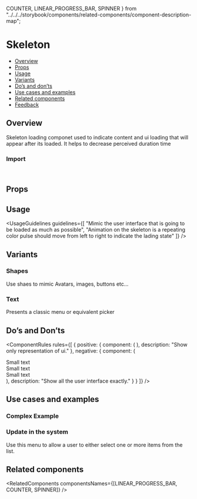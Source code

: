   COUNTER,
  LINEAR_PROGRESS_BAR,
  SPINNER
} from "../../../storybook/components/related-components/component-description-map";

<Meta of={SkeletonStories} />

# Skeleton

- [Overview](#overview)
- [Props](#props)
- [Usage](#usage)
- [Variants](#variants)
- [Do’s and don’ts](#dos-and-donts)
- [Use cases and examples](#use-cases-and-examples)
- [Related components](#related-components)
- [Feedback](#feedback)

## Overview

Skeleton loading componet used to indicate content and ui loading that will appear after its loaded. It helps to decrease perceived duration time

<Canvas of={SkeletonStories.Overview} />

### Import

```js
import { Skeleton } from "@vibe/core";
```

## Props

<PropsTable />

## Usage

<UsageGuidelines
  guidelines={[
    "Mimic the user interface that is going to be loaded as much as possible",
    "Animation on the skeleton is a repeating color pulse should move from left to right to indicate the lading state"
  ]}
/>

<TipLoader />

## Variants

### Shapes

Use shaes to mimic Avatars, images, buttons etc...

<Canvas of={SkeletonStories.Shapes} />

### Text

Presents a classic menu or equivalent picker

<Canvas of={SkeletonStories.TextSkeleton} />

## Do’s and Don’ts

<ComponentRules
  rules={[
    {
      positive: {
        component: (
          <Flex gap="small" direction="column" align="start">
            <Flex gap="small">
              <Skeleton type="circle" />
              <Skeleton type="text" size="small" />
            </Flex>
            <Flex gap="small">
              <Skeleton type="circle" />
              <Skeleton type="text" size="small" />
            </Flex>
            <Flex gap="small">
              <Skeleton type="circle" />
              <Skeleton type="text" size="small" />
            </Flex>
          </Flex>
        ),
        description: "Show only representation of ui."
      },
      negative: {
        component: (
          <Flex gap="small" direction="column" align="start">
            <Flex gap="small">
              <Skeleton type="circle" />
              <div>
                <Skeleton type="text" size="small" />
                Small text
              </div>
            </Flex>
            <Flex gap="small">
              <Skeleton type="circle" />
              <div>
                <Skeleton type="text" size="small" />
                Small text
              </div>
            </Flex>
            <Flex gap="small">
              <Skeleton type="circle" />
              <div>
                <Skeleton type="text" size="small" />
                Small text
              </div>
            </Flex>
          </Flex>
        ),
        description: "Show all the user interface exactly."
      }
    }
  ]}
/>

## Use cases and examples

### Complex Example

<Canvas of={SkeletonStories.ComplexExample} />

### Update in the system

Use this menu to allow a user to either select one or more items from the list.

<Canvas of={SkeletonStories.UpdateInTheSystem} />

## Related components

<RelatedComponents componentsNames={[LINEAR_PROGRESS_BAR, COUNTER, SPINNER]} />
